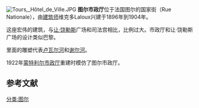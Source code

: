 [[File:Tours,_Hôtel_de_Ville.JPG|right]]
'''图尔市政厅'''位于法国图尔的国家街（Rue Nationale），由[[建筑师|建筑师]]维克多Laloux兴建于1896年到1904年。

这座宏伟的建筑，与[[让·饶勒斯|让·饶勒斯]]广场和司法宫相比，比例过大。市政厅和让·饶勒斯广场的设计类似巴黎。 

里面的雕塑代表[[卢瓦尔河|卢瓦尔河]]和[[谢尔河|谢尔河]]。

1922年[[蒙特利尔大会堂|蒙特利尔市政厅]]重建时模仿了图尔市政厅。

==参考文献==

[[分类:图尔|分类:图尔]]